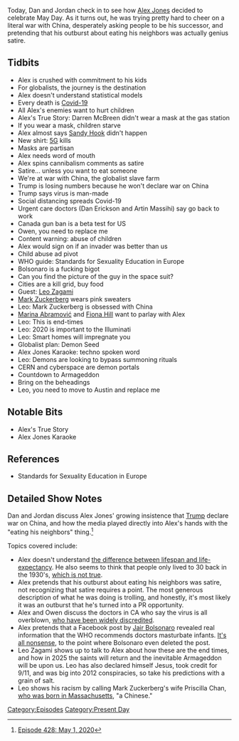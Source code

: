 {{DEFAULTSORT:
    #_EPISODE_0428:May 1, 2020
}}{{Episode
    | title           = May 1, 2020
    | caption         = Listen to this episode on [https://knowledgefight.libsyn.com/428-may-1-2020 Libsyn] [https://open.spotify.com/episode/7EsIshHOYkwFaW5Bd2hGvN Spotify], Read the [[Transcript/428: May 1, 2020|Unofficial Transcript]]
    | episodeNumber   = 428
    | length          = 01:27:15
    | airDate         = May 4, 2020
    | coverageDate    = May 1, 2020
    | episodeType     = [[:Category:Present Day|Present Day]]
    | appearance      = [[Darren McBreen]], [[Dan Erickson]], [[Artin Massihi]], [[Owen Shroyer]], [[Jair Bolsonaro]], [[Leo Zagami]], [[Mark Zuckerberg]], [[Marina Abramović]], [[Fiona Hill]]
    | oocDrop         = Satanists recruited me for the sex
    | previousEpisode = [[427: April 29-30, 2020]]
    | nextEpisode     = [[429: May 3-4, 2020]]
}}

{{Stub}}

Today, Dan and Jordan check in to see how [[Alex Jones]] decided to celebrate May Day. As it turns out, he was trying pretty hard to cheer on a literal war with China, desperately asking people to be his successor, and pretending that his outburst about eating his neighbors was actually genius satire.

==Tidbits==

*Alex is crushed with commitment to his kids
*For globalists, the journey is the destination
*Alex doesn't understand statistical models
*Every death is [[Covid-19]]
*All Alex's enemies want to hurt children
*Alex's True Story: Darren McBreen didn't wear a mask at the gas station
*If you wear a mask, children starve
*Alex almost says [[The Sandy Hook Elementary Massacre|Sandy Hook]] didn't happen
*New shirt: [[5G]] kills
*Masks are partisan
*Alex needs word of mouth
*Alex spins cannibalism comments as satire
*Satire... unless you want to eat someone
*We're at war with China, the globalist slave farm
*Trump is losing numbers because he won't declare war on China
*Trump says virus is man-made
*Social distancing spreads Covid-19
*Urgent care doctors (Dan Erickson and Artin Massihi) say go back to work
*Canada gun ban is a beta test for US
*Owen, you need to replace me
*Content warning: abuse of children
*Alex would sign on if an invader was better than us
*Child abuse ad pivot
*WHO guide: Standards for Sexuality Education in Europe
*Bolsonaro is a fucking bigot
*Can you find the picture of the guy in the space suit?
*Cities are a kill grid, buy food
*Guest: [[Leo Zagami]]
*[[Mark Zuckerberg]] wears pink sweaters
*Leo: Mark Zuckerberg is obsessed with China
*[[Marina Abramović]] and [[Fiona Hill]] want to parlay with Alex
*Leo: This is end-times
*Leo: 2020 is important to the Illuminati
*Leo: Smart homes will impregnate you
*Globalist plan: Demon Seed
*Alex Jones Karaoke: techno spoken word
*Leo: Demons are looking to bypass summoning rituals
*CERN and cyberspace are demon portals
*Countdown to Armageddon
*Bring on the beheadings
*Leo, you need to move to Austin and replace me

==Notable Bits==

*Alex's True Story
*Alex Jones Karaoke

==References==

*Standards for Sexuality Education in Europe

==Detailed Show Notes==

Dan and Jordan discuss Alex Jones' growing insistence that [[Donald Trump|Trump]] declare war on China, and how the media played directly into Alex's hands with the "eating his neighbors" thing.<ref>[https://knowledgefight.com/research/2020/5/4/episode-428-may-1-2020 Episode 428: May 1, 2020]</ref>

Topics covered include:

*Alex doesn't understand [https://www.bbc.com/future/article/20181002-how-long-did-ancient-people-live-life-span-versus-longevity the difference between lifespan and life-expectancy]. He also seems to think that people only lived to 30 back in the 1930's, [https://u.demog.berkeley.edu/~andrew/1918/figure2.html which is not true].
*Alex pretends that his outburst about eating his neighbors was satire, not recognizing that satire requires a point. The most generous description of what he was doing is trolling, and honestly, it's most likely it was an outburst that he's turned into a PR opportunity.
*Alex and Owen discuss the doctors in CA who say the virus is all overblown, [https://www.mercurynews.com/2020/05/03/cue-the-debunking-two-bakersfield-doctors-go-viral-with-dubious-covid-test-conclusions-2/ who have been widely discredited].
*Alex pretends that a Facebook post by [[Jair Bolsonaro]] revealed real information that the WHO recommends doctors masturbate infants. [https://www.businessinsider.com/bolsonaro-says-who-sexualizing-young-children-deleted-post-2020-4 It's all nonsense], to the point where Bolsonaro even deleted the post.
*Leo Zagami shows up to talk to Alex about how these are the end times, and how in 2025 the saints will return and the inevitable Armageddon will be upon us. Leo has also declared himself Jesus, took credit for 9/11, and was big into 2012 conspiracies, so take his predictions with a grain of salt.
*Leo shows his racism by calling Mark Zuckerberg's wife Priscilla Chan, [https://qz.com/1402697/the-amazing-ascent-of-priscilla-chan/ who was born in Massachusetts], "a Chinese."

[[Category:Episodes]]
[[Category:Present Day]]
